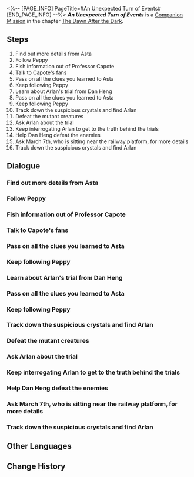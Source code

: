 <%-- [PAGE_INFO]
PageTitle=#An Unexpected Turn of Events#
[END_PAGE_INFO] --%>
{{Stub|Dialogue.}}
{{Mission Infobox
|id            = 2000211
|title         = 
|image         = Mission An Unexpected Turn of Events.png{{subst:void|<!--$UPLOAD:<<SpriteOutput/Chronicle/2000211.png>-<Mission An Unexpected Turn of Events.png>-<Fate's Atlas Images>>-->}}
|type          = Companion
|event_name    = 
|chapter       = The Dawn After the Dark (Companion Mission Chapter)
|requirements  = 
* [[Adventure Mission]] ''[[Road to Revival]]'' completed
* [[Trailblaze Mission]] ''[[Long Wait for the Blade's Edge]]'' completed
|summary       = Arlan disappeared, and after several attempts, you and Asta finally located him. It turned out he had been secretly training to withstand the pressure imposed by his boss...<br />Arlan's vulnerable side was unexpected, especially considering his usual composed demeanor. However, it became less surprising when you learned that his boss is Herta.
|characters    = Arlan; Asta; Capote; Confused Researcher; Dan Heng; Excited Member of the Security Department; Furious Researcher; Less-Guarded Researcher; March 7th; March 7th and Asta; Member of the Security Department; Peppy; Researchers; Ruminative Researcher after a Long Period of Thinking; Seemingly Vigilant Researcher; Smiley Researcher; Steadfast Researcher; Thrilled Member of the Security Department; Thrilled Researcher; Touched Researcher; Trailblazer; Wrathful Researcher
|startLocation = [[Herta Space Station]] - [[Master Control Zone]]
|world         = Herta Space Station
|area          = Master Control Zone
|prev          = 
|next          = 
|rewards       = Trailblaze EXP*350; Stellar Jade*60; Adventure Log*6; Hertareum*100; "fReeStyLE"*1 { text = "fReeStyLE" }; Credit*20,000
}}
'''''An Unexpected Turn of Events''''' is a [[Companion Mission]] in the chapter [[The Dawn After the Dark (Companion Mission Chapter)|The Dawn After the Dark]].

==Steps==
# Find out more details from Asta
# Follow Peppy
# Fish information out of Professor Capote
# Talk to Capote's fans
# Pass on all the clues you learned to Asta
# Keep following Peppy
# Learn about Arlan's trial from Dan Heng
# Pass on all the clues you learned to Asta
# Keep following Peppy
# Track down the suspicious crystals and find Arlan
# Defeat the mutant creatures
# Ask Arlan about the trial
# Keep interrogating Arlan to get to the truth behind the trials
# Help Dan Heng defeat the enemies
# Ask March 7th, who is sitting near the railway platform, for more details
# Track down the suspicious crystals and find Arlan

<!--
==Gameplay Notes==

--><!--
==Trial Character==

-->
==Dialogue==
{{Stub Dialogue}}
{{Dialogue End}}

===Find out more details from Asta{{subst:void|<!--200021102-->}}===
{{Mission Description|type=companion|location=Master Control Zone|update|Asta seems to have encountered something worrying indeed.<br />She's waiting for you at "the old place." Head over and find out what has happened.}}
{{Dialogue Start}}
:{{tx}}
{{Dialogue End}}

===Follow Peppy{{subst:void|<!--200021103-->}}===
{{Mission Description|type=companion|location=Master Control Zone|update|Sniff sniff, sniff sniff.<br />Follow Peppy!}}
{{Dialogue Start}}
:{{tx}}
{{Dialogue End}}

===Fish information out of Professor Capote{{subst:void|<!--200021104-->}}===
{{Mission Description|type=companion|location=Master Control Zone|update|Professor Capote seems to know something about the trials.<br />Carefully fish out some useful information from him.}}
{{Dialogue Start}}
:{{tx}}
{{Dialogue End}}

===Talk to Capote's fans{{subst:void|<!--200021112-->}}===
{{Mission Description|type=companion|location=Master Control Zone|update|One of Capote's fans has a transcript that contains important clues.<br />Seeing as you can't get any useful information out of Professor Capote, keep digging from another angle.}}
{{Dialogue Start}}
:{{tx}}
{{Dialogue End}}

===Pass on all the clues you learned to Asta{{subst:void|<!--200021113-->}}===
{{Mission Description|type=companion|location=Master Control Zone|update|You learned quite a few things from Capote's fans.<br />Give everything to Asta and see if she has any more ideas.}}
{{Dialogue Start}}
:{{tx}}
{{Dialogue End}}

===Keep following Peppy{{subst:void|<!--200021114-->}}===
{{Mission Description|type=companion|location=Base Zone|update|Sniff sniff, sniff sniff.<br />Keep following Peppy!}}
{{Dialogue Start}}
:{{tx}}
{{Dialogue End}}

===Learn about Arlan's trial from Dan Heng{{subst:void|<!--200021116-->}}===
{{Mission Description|type=companion|location=Base Zone|update|The last of the Legion have been cleared out, and it's now safe to ask about Arlan's situation.<br />Ask Dan Heng about Arlan's trial and his current whereabouts.}}
{{Dialogue Start}}
:{{tx}}
{{Dialogue End}}

===Pass on all the clues you learned to Asta{{subst:void|<!--200021117-->}}===
{{Mission Description|type=companion|location=Base Zone|update|You learned quite a few things from Dan Heng and the Security Department staff.<br />Give everything to Asta and see if she has any more ideas.}}
{{Dialogue Start}}
:{{tx}}
{{Dialogue End}}

===Keep following Peppy{{subst:void|<!--200021118-->}}===
{{Mission Description|type=companion|location=Supply Zone|update|Sniff sniff, sniff sniff.<br />Just showing Peppy a photo of March 7th is enough for it to accurately locate her. Feels like it's using more than just smell to recognize people...}}
{{Dialogue Start}}
:{{tx}}
{{Dialogue End}}

===Track down the suspicious crystals and find Arlan{{subst:void|<!--200021120-->}}===
{{Mission Description|type=companion|location=Supply Zone|update|Based on what March 7th said, Arlan should be investigating some suspicious crystals alone.<br />Go deeper amongst the suspicious crystals, and look for Arlan.}}
{{Dialogue Start}}
:{{tx}}
{{Dialogue End}}

===Defeat the mutant creatures{{subst:void|<!--200021123-->}}===
{{Mission Description|type=companion|location=Supply Zone|update|Somehow, these turned out to be a brand-new kind of monster that not even Arlan, the big brother of the Security Department, has seen before. They are not to be taken lightly at all!<br />As for the trials... just focus on killing these monsters first!}}
{{Dialogue Start}}
:{{tx}}
{{Dialogue End}}

===Ask Arlan about the trial{{subst:void|<!--200021124-->}}===
{{Mission Description|type=companion|location=Supply Zone|update|With the monsters finally dead, now is the time to ask Arlan about the purpose of this mysterious trial.<br />Despite all the clues you've gathered, it still doesn't feel like the truth has been revealed.}}
{{Dialogue Start}}
:{{tx}}
{{Dialogue End}}

===Keep interrogating Arlan to get to the truth behind the trials{{subst:void|<!--200021125-->}}===
{{Mission Description|type=companion|location=Supply Zone|update|Looks like Arlan doesn't plan on spilling the beans in front of everyone.<br />Use the clues you've already gathered to help Asta prove her hypothesis is correct.}}
{{Dialogue Start}}
:{{tx}}
{{Dialogue End}}

===Help Dan Heng defeat the enemies{{subst:void|<!--200021115-->}}===
{{Mission Description|type=companion|location=Base Zone|update|Dan Heng is cleaning up the remnants of the Legion with other Security Department staff.<br />Go and offer a helping hand!}}
{{Dialogue Start}}
:{{tx}}
{{Dialogue End}}

===Ask March 7th, who is sitting near the railway platform, for more details{{subst:void|<!--200021119-->}}===
{{Mission Description|type=companion|location=Supply Zone|update|According to Dan Heng, March 7th should be with Arlan.<br />Asta is very worried about Arlan. Go there and ask what's going on.}}
{{Dialogue Start}}
:{{tx}}
{{Dialogue End}}

===Track down the suspicious crystals and find Arlan{{subst:void|<!--200021121-->}}===
{{Mission Description|type=companion|location=Supply Zone|update|Based on what March 7th said, Arlan should be investigating some suspicious crystals alone.<br />Go deeper amongst the suspicious crystals, and look for Arlan.}}
{{Dialogue Start}}
:{{tx}}
{{Dialogue End}}

==Other Languages==
{{Other Languages
|en   = An Unexpected Turn of Events
|zhs  = 阴差阳错
|zht  = 陰差陽錯
|ja   = 偶然の重なり
|ko   = 잘못된 우연
|es   = Un giro inesperado
|fr   = Une tournure inattendue
|ru   = Неожиданный поворот
|th   = จับพลัดจับผลู
|vi   = Hiểu Lầm Ngoài Ý Muốn
|de   = Eine überraschende Wendung
|id   = Kesalahan Tak Terduga
|pt   = Uma Reviravolta Inesperada
}}

==Change History==
{{Change History|1.0}}
